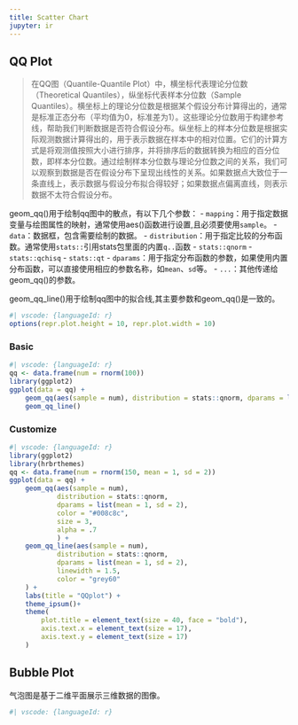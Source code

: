 ```yaml
---
title: Scatter Chart
jupyter: ir
---
```




## QQ Plot

>在QQ图（Quantile-Quantile Plot）中，横坐标代表理论分位数（Theoretical Quantiles），纵坐标代表样本分位数（Sample Quantiles）。横坐标上的理论分位数是根据某个假设分布计算得出的，通常是标准正态分布（平均值为0，标准差为1）。这些理论分位数用于构建参考线，帮助我们判断数据是否符合假设分布。纵坐标上的样本分位数是根据实际观测数据计算得出的，用于表示数据在样本中的相对位置。它们的计算方式是将观测值按照大小进行排序，并将排序后的数据转换为相应的百分位数，即样本分位数。通过绘制样本分位数与理论分位数之间的关系，我们可以观察到数据是否在假设分布下呈现出线性的关系。如果数据点大致位于一条直线上，表示数据与假设分布拟合得较好；如果数据点偏离直线，则表示数据不太符合假设分布。

geom_qq()用于绘制qq图中的散点，有以下几个参数：
- `mapping`：用于指定数据变量与绘图属性的映射，通常使用aes()函数进行设置,且必须要使用`sample`。
- `data`：数据框，包含需要绘制的数据。
- `distribution`：用于指定比较的分布函数。通常使用`stats::`引用stats包里面的内置`q..`函数
  - `stats::qnorm`
  - `stats::qchisq`
  - `stats::qt`
- `dparams`：用于指定分布函数的参数，如果使用内置分布函数，可以直接使用相应的参数名称，如`mean`、`sd`等。
- `...`：其他传递给geom_qq()的参数。

geom_qq_line()用于绘制qq图中的拟合线,其主要参数和geom_qq()是一致的。

```r
#| vscode: {languageId: r}
options(repr.plot.height = 10, repr.plot.width = 10)
```

### Basic

```r
#| vscode: {languageId: r}
qq <- data.frame(num = rnorm(100))
library(ggplot2)
ggplot(data = qq) +
    geom_qq(aes(sample = num), distribution = stats::qnorm, dparams = list(mean = 0, sd = 1)) +
    geom_qq_line()
```

### Customize

```r
#| vscode: {languageId: r}
library(ggplot2)
library(hrbrthemes)
qq <- data.frame(num = rnorm(150, mean = 1, sd = 2))
ggplot(data = qq) +
    geom_qq(aes(sample = num), 
            distribution = stats::qnorm, 
            dparams = list(mean = 1, sd = 2),
            color = "#008c8c",
            size = 3,
            alpha = .7
            ) +
    geom_qq_line(aes(sample = num),
            distribution = stats::qnorm, 
            dparams = list(mean = 1, sd = 2),
            linewidth = 1.5,
            color = "grey60"
    ) +
    labs(title = "QQplot") +
    theme_ipsum()+
    theme(
        plot.title = element_text(size = 40, face = "bold"),
        axis.text.x = element_text(size = 17),
        axis.text.y = element_text(size = 17)
    )            
```

## Bubble Plot

气泡图是基于二维平面展示三维数据的图像。

```r
#| vscode: {languageId: r}

```

